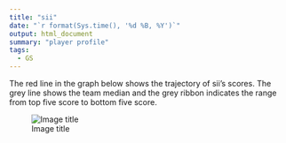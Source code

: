 ```yaml
---
title: "sii"
date: "`r format(Sys.time(), '%d %B, %Y')`"
output: html_document
summary: "player profile"
tags:
  - GS
---
```


The red line in the graph below shows the trajectory of sii's scores. The grey line shows the team median and the grey ribbon indicates the range from top five score to bottom five score.

![Image title](sii.jpg)
